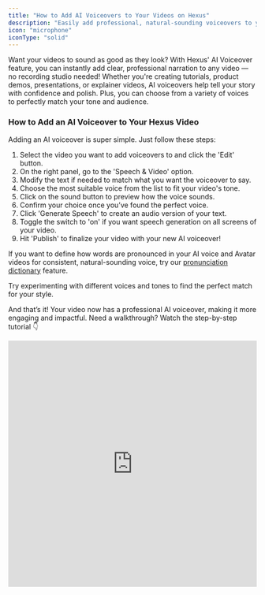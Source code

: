 ```yaml
---
title: "How to Add AI Voiceovers to Your Videos on Hexus"
description: "Easily add professional, natural-sounding voiceovers to your videos with just a few clicks"
icon: "microphone"
iconType: "solid"
---
```


Want your videos to sound as good as they look? With Hexus' AI Voiceover feature, you can instantly add clear, professional narration to any video — no recording studio needed\! Whether you're creating tutorials, product demos, presentations, or explainer videos, AI voiceovers help tell your story with confidence and polish. Plus, you can choose from a variety of voices to perfectly match your tone and audience.

### **How to Add an AI Voiceover to Your Hexus Video**

Adding an AI voiceover is super simple. Just follow these steps:

1. Select the video you want to add voiceovers to and click the 'Edit' button.
2. On the right panel, go to the 'Speech & Video' option.
3. Modify the text if needed to match what you want the voiceover to say.
4. Choose the most suitable voice from the list to fit your video's tone.
5. Click on the sound button to preview how the voice sounds.
6. Confirm your choice once you’ve found the perfect voice.
7. Click 'Generate Speech' to create an audio version of your text.
8. Toggle the switch to 'on' if you want speech generation on all screens of your video.
9. Hit 'Publish' to finalize your video with your new AI voiceover\!

If you want to define how words are pronounced in your AI voice and Avatar videos for consistent, natural-sounding voice, try our [pronunciation dictionary](https://support.hexus.ai/advanced-editing/pronunciation-dictionary) feature.

Try experimenting with different voices and tones to find the perfect match for your style.

And that’s it\! Your video now has a professional AI voiceover, making it more engaging and impactful. Need a walkthrough? Watch the step-by-step tutorial 👇

<iframe src="https://app.usehexus.com/embed/e9fee524-9cdf-46a2-9939-23c8291f6f5b" title="Hexus Demo Center" width="100%" height="500px" frameborder="0" allow="accelerometer; autoplay; clipboard-write; encrypted-media; gyroscope; picture-in-picture" allowfullscreen />

**FAQs**

<Accordion title="Can I use custom AI voices ?">
  Yes, you can record a voice sample for cloning and use it as a custom voice with AI voiceovers. This feature is available for all Enterprise plan customers and as add-on feature for other paid plans from Hexus.
</Accordion>